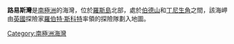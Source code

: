 {{unreferenced|time=2013-10-27T04:49:47+00:00}}
{{coord|77|20|S|167|31|E|source:GNIS|display=title}}

'''路易斯灣'''是[[南極洲|南極洲]]的海灣，位於[[羅斯島|羅斯島]]北部，處於[[伯德山|伯德山]]和[[丁尼生角|丁尼生角]]之間，該海岬由[[英國|英國]]探險家[[羅伯特·斯科特|羅伯特·斯科特]]率領的探險隊劃入地圖。

{{DEFAULTSORT:Lewis Bay}}
[[Category:南極洲海灣|Category:南極洲海灣]]


{{RossIsland-geo-stub}}